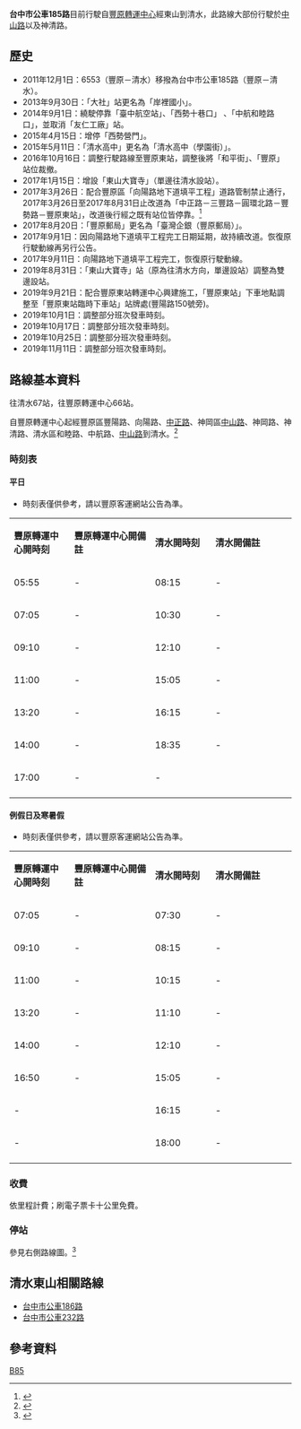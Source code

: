 {{Infobox Bus Route
| image= [[File:FY_bus_FAE-715.jpg|300px]]
| number= 台中市公車185路
| manager= [[臺中市政府交通局|臺中市政府交通局]]公共運輸處
| operator= [[豐原客運|豐原客運]]
| garage=
| length= 約26.4公里
| time= 
| start= [[豐原轉運中心|豐原轉運中心]]
| via= '''經東山'''<br>社口<br>神岡區公所<br>神岡農會<br>圳堵<br>[[臺中市嘉陽高級中學|嘉陽高中]]<br>[[臺中市立清水高級中等學校|清水高中]]
| end= 清水
| level= 平日：05:55-17:00<br>假日：07:05-16:50
| level1= 平日：07:05-16:50<br>假日：07:30-18:00
| frequency= 固定班次<ref>{{Cite web |url=http://fybus.com.tw/data/city/185.htm |title=豐原客運185路時刻表 |access-date=2019-11-30 |archive-date=2013-02-24 |archive-url=https://web.archive.org/web/20130224003540/http://www.fybus.com.tw/data/city/185.htm |dead-url=yes }}</ref>
| frequency1= 平日：<br />豐原轉運中心：7班<br>清水：6班<br>假日：<br />豐原轉運中心：6班<br>清水：8班
| Other_route= [[台中市公車182路|台中市公車182路]]<br>[[台中市公車183路|台中市公車183路]]<br>[[台中市公車186路|台中市公車186路]]<br>[[台中市公車232路|台中市公車232路]]<br>[[台中市公車237路|台中市公車237路]]<br>[[台中市公車238路|台中市公車238路]]<br>[[台中市公車239路|台中市公車239路]]
| vehicle=
| Fare= 依里程計費
| compete=
| bgcolor= white
| fontcolor= gray
}}

'''台中市公車185路'''目前行駛自[[豐原轉運中心|豐原轉運中心]]經東山到清水，此路線大部份行駛於[[中山路_(神岡區)|中山路]]以及神清路。

==歷史==
*2011年12月1日：6553（豐原－清水）移撥為台中市公車185路（豐原－清水）。
*2013年9月30日：「大社」站更名為「岸裡國小」。
*2014年9月1日：繞駛停靠「臺中航空站」、「西勢十巷口」 、「中航和睦路口」，並取消「友仁工廠」站。
*2015年4月15日：增停「西勢營門」。
*2015年5月11日：「清水高中」更名為「清水高中（學園街）」。
*2016年10月16日：調整行駛路線至豐原東站，調整後將「和平街」、「豐原」站位裁撤。
*2017年1月15日：增設「東山大寶寺」（單邊往清水設站）。
*2017年3月26日：配合豐原區「向陽路地下道填平工程」道路管制禁止通行，2017年3月26日至2017年8月31日止改道為「中正路－三豐路－圓環北路－豐勢路－豐原東站」，改道後行經之既有站位皆停靠。<ref>{{Cite web |url=http://www.fybus.com.tw/map5.jpg |title=配合豐原區「向陽路地下道填平工程」道路管制禁止通行改道圖 |accessdate=2019-11-05 |archive-date=2017-08-12 |archive-url=https://web.archive.org/web/20170812211820/http://www.fybus.com.tw/map5.jpg |dead-url=no }}</ref>
*2017年8月20日：「豐原郵局」更名為「臺灣企銀（豐原郵局）」。
*2017年9月1日：因向陽路地下道填平工程完工日期延期，故持續改道。恢復原行駛動線再另行公告。
*2017年9月11日：向陽路地下道填平工程完工，恢復原行駛動線。
*2019年8月31日：「東山大寶寺」站（原為往清水方向，單邊設站）調整為雙邊設站。
*2019年9月21日：配合豐原東站轉運中心興建施工，「豐原東站」下車地點調整至「豐原東站臨時下車站」站牌處(豐陽路150號旁)。
*2019年10月1日：調整部分班次發車時刻。
*2019年10月17日：調整部分班次發車時刻。
*2019年10月25日：調整部分班次發車時刻。
*2019年11月11日：調整部分班次發車時刻。

==路線基本資料==
{{BS-map
|title=臺中市公車185路站牌
|legend=0
|lua=1
|map=
KBHFa~~'''豐原轉運中心（起點）'''
BHF~~媽祖廟
BHF~~臺灣企銀（豐原郵局）
BHF~~慈龍寺
BHF~~中正圓環西路口
BHF~~三光新村
BHF~~忠勤新村
BHF~~社皮鐵路巷
BHF~~臺豐社區
BHF~~岸裡國小
BHF~~望寮
BHF~~紅瓦厝口
BHF~~社口
BHF~~神岡國中
BHF~~福隆新村
BHF~~福華公司
BHF~~電信局
BHF~~中山溝心路口
BHF~~北庄
BHF~~庄頭
BHF~~神岡區公所
BHF~~神岡
BHF~~神岡農會
BHF~~神圳國中
BHF~~圳前里
BHF~~頂圳前
BHF~~圳堵里口
BHF~~成都家園
BHF~~示範公墓
BHF~~東山大寶寺
BHF~~東山廟前
BHF~~東山
BHF~~僑昌公司
BHF~~新村
BHF~~北東山
BHF~~榮憶公司
BHF~~基登公司
BHF~~舊-{庄}-
BHF~~下舊-{庄}-
BHF~~良逸公司
BHF~~海風里
BHF~~楊厝里
BHF~~下楊厝里
BHF~~許厝寮
BHF~~頂吳厝里
BHF~~新興社區
BHF~~吳厝里
BHF~~澔明公司
BHF~~西勢營門
BHF~~西勢十巷口
BHF~~[[臺中清泉崗機場|臺中國際機場]]
BHF~~西勢十巷口
BHF~~中航和睦路口
BHF~~西勢里
BHF~~公館國小
BHF~~國仕加油站
BHF~~[[臺中市嘉陽高級中學|嘉陽高中]]
BHF~~[[臺中市立清水高級中等學校|清水高中（學園街）]]
BHF~~華南銀行清水分行
KBHFe~~'''清水（終點）'''
}}
往清水67站，往豐原轉運中心66站。

自豐原轉運中心起經豐原區豐陽路、向陽路、[[中正路_(豐原區)|中正路]]、神岡區[[中山路_(神岡區)|中山路]]、神岡路、神清路、清水區和睦路、中航路、[[中山路_(清水區)|中山路]]到清水。<ref>{{Cite web |url=http://www.fybus.com.tw/data/city/185.jpg |title=豐原客運185路路線圖 |access-date=2019-11-05 |archive-date=2019-11-05 |archive-url=https://web.archive.org/web/20191105021134/http://www.fybus.com.tw/data/city/185.jpg |dead-url=no }}</ref>

===時刻表===
====平日====
*時刻表僅供參考，請以豐原客運網站公告為準。
{|class="wikitable" width="50%" style="text-align:center"
|- style="background:green; color:snow"
|style="width:10%"|'''豐原轉運中心開時刻'''||style="width:15%"|'''豐原轉運中心開備註''' ||style="width:10%"|'''清水開時刻'''||style="width:15%"|'''清水開備註'''  
|-
| 05:55 || - || 08:15 || -
|-
| 07:05 || - || 10:30 || -
|-
| 09:10 || - || 12:10 || -
|-
| 11:00 || - || 15:05 || -
|-
| 13:20 || - || 16:15 || -
|-
| 14:00 || - || 18:35 || -
|-
| 17:00 || - || colspan="2"| - 
|-
|}

====例假日及寒暑假====
*時刻表僅供參考，請以豐原客運網站公告為準。
{|class="wikitable" width="50%" style="text-align:center"
|- style="background:green; color:snow"
|style="width:10%"|'''豐原轉運中心開時刻'''||style="width:15%"|'''豐原轉運中心開備註''' ||style="width:10%"|'''清水開時刻'''||style="width:15%"|'''清水開備註'''  
|-
| 07:05 || - || 07:30 || -
|-
| 09:10 || - || 08:15 || -
|-
| 11:00 || - || 10:15 || -
|-
| 13:20 || - || 11:10 || -
|-
| 14:00 || - || 12:10 || -
|-
| 16:50 || - || 15:05 || -
|-
|colspan="2"| -|| 16:15 || - 
|-
|colspan="2"| -|| 18:00 || - 
|-
|}

===收費===
依里程計費；刷電子票卡十公里免費。

===停站===
參見右側路線圖。<ref name="第三方獨立繪製路線時刻一覽">{{Cite web |url=http://ilearn.fcu.edu.tw/bbcswebdav/users/t98023/TCBline.pdf |title=第三方獨立繪製路線時刻一覽 |accessdate=2019-11-05 |archive-date=2013-10-12 |archive-url=https://web.archive.org/web/20131012090254/http://ilearn.fcu.edu.tw/bbcswebdav/users/t98023/TCBline.pdf |dead-url=yes }}</ref>

== 清水東山相關路線 ==
*[[台中市公車186路|台中市公車186路]]
*[[台中市公車232路|台中市公車232路]]

== 參考資料 ==
{{reflist}}

{{臺中市公車}}

[[Category:台中市公車路線|B85]]
